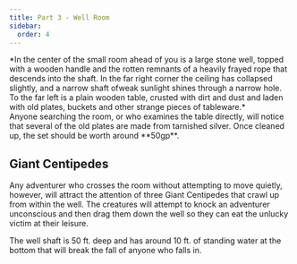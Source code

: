 ```yaml
---
title: Part 3 - Well Room
sidebar:
  order: 4
---
```



<Aside title="Flavour Text">
*In the center of the small room ahead of you is a large stone well, topped with a wooden handle and the rotten remnants of a heavily frayed rope that descends into the shaft. In the far right corner the ceiling has collapsed slightly, and a narrow shaft ofweak sunlight shines through a narrow hole. To the far left is a plain wooden table, crusted with dirt and dust and laden with old plates, buckets and other strange pieces of tableware.*
</Aside>

<Aside type="tip" title="Silver Plates (50gp): DC 12 Wisdom (Perception) check">
Anyone searching the room, or who examines the table directly, will notice that several of the old plates are made from tarnished silver. Once cleaned up, the set should be worth around **50gp**.
</Aside>

## Giant Centipedes
Any adventurer who crosses the room without attempting to
move quietly, however, will attract the attention of three Giant Centipedes that crawl up from within the well. The creatures will attempt to knock an adventurer unconscious and then drag them down the well so they can eat the unlucky victim at their leisure.

The well shaft is 50 ft. deep and has around 10 ft. of standing water at the bottom that will break the fall of anyone who falls in.
